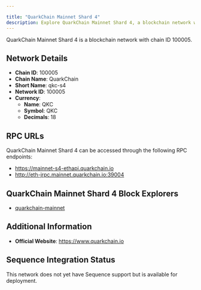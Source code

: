 ```yaml
---

title: "QuarkChain Mainnet Shard 4"
description: Explore QuarkChain Mainnet Shard 4, a blockchain network with chain ID 100005. Learn about its native currency, QKC, and how to interact with the network.
---
```




QuarkChain Mainnet Shard 4 is a blockchain network with chain ID 100005.

## Network Details

- **Chain ID**: 100005
- **Chain Name**: QuarkChain
- **Short Name**: qkc-s4
- **Network ID**: 100005
- **Currency**: 
  - **Name**: QKC
  - **Symbol**: QKC
  - **Decimals**: 18

## RPC URLs

QuarkChain Mainnet Shard 4 can be accessed through the following RPC endpoints:

- https://mainnet-s4-ethapi.quarkchain.io
- http://eth-jrpc.mainnet.quarkchain.io:39004

## QuarkChain Mainnet Shard 4 Block Explorers

- [quarkchain-mainnet](https://mainnet.quarkchain.io/4)

## Additional Information

- **Official Website**: https://www.quarkchain.io

## Sequence Integration Status

This network does not yet have Sequence support but is available for deployment.
